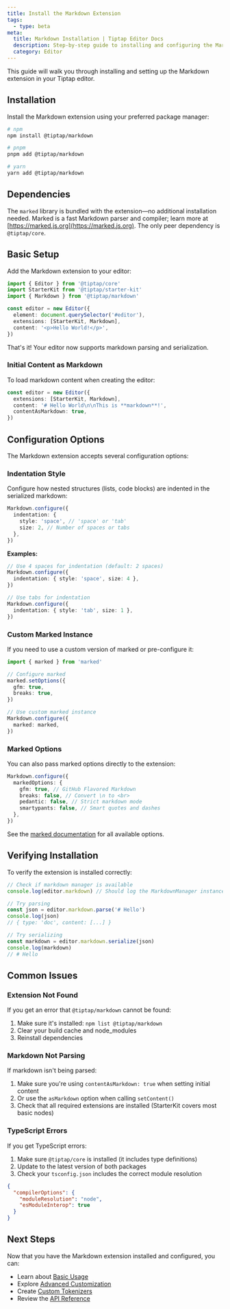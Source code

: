 ```yaml
---
title: Install the Markdown Extension
tags:
  - type: beta
meta:
  title: Markdown Installation | Tiptap Editor Docs
  description: Step-by-step guide to installing and configuring the Markdown extension in your Tiptap editor. Learn more in our docs!
  category: Editor
---
```


This guide will walk you through installing and setting up the Markdown extension in your Tiptap editor.

## Installation

Install the Markdown extension using your preferred package manager:

```bash
# npm
npm install @tiptap/markdown

# pnpm
pnpm add @tiptap/markdown

# yarn
yarn add @tiptap/markdown
```

## Dependencies

The `marked` library is bundled with the extension—no additional installation needed. Marked is a fast Markdown parser and compiler; learn more at [https://marked.js.org](https://marked.js.org). The only peer dependency is `@tiptap/core`.

## Basic Setup

Add the Markdown extension to your editor:

```typescript
import { Editor } from '@tiptap/core'
import StarterKit from '@tiptap/starter-kit'
import { Markdown } from '@tiptap/markdown'

const editor = new Editor({
  element: document.querySelector('#editor'),
  extensions: [StarterKit, Markdown],
  content: '<p>Hello World!</p>',
})
```

That's it! Your editor now supports markdown parsing and serialization.

### Initial Content as Markdown

To load markdown content when creating the editor:

```typescript
const editor = new Editor({
  extensions: [StarterKit, Markdown],
  content: '# Hello World\n\nThis is **markdown**!',
  contentAsMarkdown: true,
})
```

## Configuration Options

The Markdown extension accepts several configuration options:

### Indentation Style

Configure how nested structures (lists, code blocks) are indented in the serialized markdown:

```typescript
Markdown.configure({
  indentation: {
    style: 'space', // 'space' or 'tab'
    size: 2, // Number of spaces or tabs
  },
})
```

**Examples:**

```typescript
// Use 4 spaces for indentation (default: 2 spaces)
Markdown.configure({
  indentation: { style: 'space', size: 4 },
})

// Use tabs for indentation
Markdown.configure({
  indentation: { style: 'tab', size: 1 },
})
```

### Custom Marked Instance

If you need to use a custom version of marked or pre-configure it:

```typescript
import { marked } from 'marked'

// Configure marked
marked.setOptions({
  gfm: true,
  breaks: true,
})

// Use custom marked instance
Markdown.configure({
  marked: marked,
})
```

### Marked Options

You can also pass marked options directly to the extension:

```typescript
Markdown.configure({
  markedOptions: {
    gfm: true, // GitHub Flavored Markdown
    breaks: false, // Convert \n to <br>
    pedantic: false, // Strict markdown mode
    smartypants: false, // Smart quotes and dashes
  },
})
```

See the [marked documentation](https://marked.js.org/using_advanced#options) for all available options.

## Verifying Installation

To verify the extension is installed correctly:

```typescript
// Check if markdown manager is available
console.log(editor.markdown) // Should log the MarkdownManager instance

// Try parsing
const json = editor.markdown.parse('# Hello')
console.log(json)
// { type: 'doc', content: [...] }

// Try serializing
const markdown = editor.markdown.serialize(json)
console.log(markdown)
// # Hello
```

## Common Issues

### Extension Not Found

If you get an error that `@tiptap/markdown` cannot be found:

1. Make sure it's installed: `npm list @tiptap/markdown`
2. Clear your build cache and node_modules
3. Reinstall dependencies

### Markdown Not Parsing

If markdown isn't being parsed:

1. Make sure you're using `contentAsMarkdown: true` when setting initial content
2. Or use the `asMarkdown` option when calling `setContent()`
3. Check that all required extensions are installed (StarterKit covers most basic nodes)

### TypeScript Errors

If you get TypeScript errors:

1. Make sure `@tiptap/core` is installed (it includes type definitions)
2. Update to the latest version of both packages
3. Check your `tsconfig.json` includes the correct module resolution

```json
{
  "compilerOptions": {
    "moduleResolution": "node",
    "esModuleInterop": true
  }
}
```

## Next Steps

Now that you have the Markdown extension installed and configured, you can:

- Learn about [Basic Usage](./basic-usage)
- Explore [Advanced Customization](./advanced)
- Create [Custom Tokenizers](./custom-tokenizers)
- Review the [API Reference](./api)
